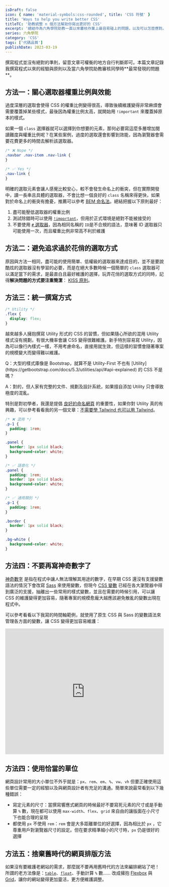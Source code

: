 ```yaml
---
isDraft: false
icon: { name: 'material-symbols:css-rounded', title: 'CSS 符號' }
title: 'Ways to help you write better CSS'
titleTC: '助教統整 n 個方法幫助你寫出更好的 CSS'
excerpt: '總結作為六角學院助教一直以來審核作業上最容易碰上的問題，以及可以怎麼應對。了解整篇文章將可以迴避掉很多同學最常踩的坑！撰寫程式並沒有絕對的準則，留意文章可權衡的地方自行判斷即可。本篇文章記錄我撰寫程式以來的經驗與原則以及當六角學院助教審核同學時最常發現的問題。'
series: 六角學院
category: 'CSS'
tags: ['代碼品質']
publishDate: 2023-03-19
---
```


<Info type="warning">
  撰寫程式並沒有絕對的準則，留意文章可權衡的地方自行判斷即可。本篇文章記錄我撰寫程式以來的經驗與原則以及當六角學院助教審核同學時**最常發現的問題**。
</Info>

## 方法一：關心選取器權重比例與效能

過度深層的選取會使得 CSS 的權重比例變得很高，導致後續維護變得非常麻煩會需要覆蓋掉某些樣式，最後因為權重比例太高，就開始用 `!important` 來覆蓋掉原本的樣式。

如果一個 `class` 選擇器就可以選擇到你想要的元素，那何必要寫這麼多層增加閱讀難度與權重比例呢？在某些案例，過度的選取還會影響到效能，因為瀏覽器會需要花費更多的時間去解析該選取器。

```css
/* ❌ Nope */
.navbar .nav-item .nav-link {
}

/* ✅ Yes */
.nav-link {
}
```

明確的選取元素會讓人感覺比較安心，較不會發生命名上的衝突，但在實際開發中，讀一長串且具體的選取器，不會比想一個良好的 `class` 名稱來得更快，如果對於命名上的衝突有擔憂，推薦可以參考 [BEM 命名法](/post/write-cleaner-css-with-bem/)。總結把握以下原則最好：

1. 盡可能壓低選取器的權重比例
2. 測試除錯時可以使用 [`!important`](https://developer.mozilla.org/en-US/docs/Web/CSS/important)，但用於正式環境是絕對不能被接受的
3. 不要使用 [`#` 選取器](https://developer.mozilla.org/en-US/docs/Web/CSS/ID_selectors)，因為相同名稱的 `ID`是不合規的語法，意味著 ID 選取器只可能使用一次，而且權重比例非常高不利於維護

## 方法二：避免追求過於花俏的選取方式

原因與方法一相同，盡可能的使用簡單、低權級的選取器來達成目的，並不是要說酷炫的選取器沒有學習的必要，而是在絕大多數時候一個簡單的 `class` 選取器可以滿足當下的需求，是最直白且最好維護的選擇，玩弄花俏的選取方式的同時，記得**解決問題的方式要注重簡潔**： [KISS 原則](https://zh.wikipedia.org/zh-tw/KISS%E5%8E%9F%E5%88%99)。

## 方法三：統一撰寫方式

```css
/* Utility */
.flex {
  display: flex;
}
```

越來越多人擁抱撰寫 Utility 形式的 CSS 的習慣，但如果隨心所欲的混用 Utility 樣式沒有規劃，有很大機率會讓 CSS 變得很難維護。新手特別容易寫 Utility，因為可以像行內樣式一樣，不用考慮命名，直接用就生效，但這樣的習慣會隨著專案的規模變大而變得難以維護。

<Info type="info">
Q：大型的樣式庫像是 Bootstrap，就算不是 Utility-First 不也有 [Utility](https://getbootstrap.com/docs/5.3/utilities/api/#api-explained) 的 CSS 不是嗎？

A：對的，但人家有完整的文件、規劃及設計系統，如果擅自添加 Utility 只會導致極度的混亂。

</Info>

特別是對初學者，我還是提倡 [良好的命名網頁](/post/ways-to-help-you-write-better-code/#%E6%96%B9%E6%B3%95%E4%B8%80%E8%89%AF%E5%A5%BD%E7%9A%84%E5%91%BD%E5%90%8D) 的重要性，如果你對 Utility 真的有興趣，可以參考看看我的另一個文章：[不需要學 Tailwind 也可以用 Tailwind](/post/use-tailwind-without-learning-it/)。

```css
/* ❌ 混用 */
.p-1 {
  padding: 1rem;
}

.panel {
  border: 1px solid black;
  background-color: white;
}

/* ✅ 語意化 */
.panel {
  padding: 1rem;
  border: 1px solid black;
  background-color: white;
}

/* ✅ 通用類別 */
.p-1 {
  padding: 1rem;
}

.border {
  border: 1px solid black;
}

.bg-white {
  background-color: white;
}
```

## 方法四：不要再寫神奇數字了

[神奇數字](/post/ways-to-help-you-write-better-code/#%E9%81%BF%E5%85%8D%E7%A5%9E%E5%A5%87%E6%95%B8%E5%AD%97) 是指在程式中讓人無法理解其用途的數字，在早期 CSS 還沒有支援變數語法的情況下會改寫 [Sass](https://sass-lang.com/) 來使用變數，但現今 [CSS 變數](https://developer.mozilla.org/zh-CN/docs/Web/CSS/Using_CSS_custom_properties) 已經在各大瀏覽器中得到廣泛的支援，抽離出一些常用的樣式變數，並且在需要的時候引用，可以讓 CSS 的維護變得更加容易，隨著專案的規模愈龐大越應該避免散亂的變數出現在程式中。

可以參考看看以下我寫的時間軸範例，就使用了原生 CSS 與 Sass 的變數語法來管理各方面的變數，讓 CSS 變得更加容易維護：

<iframe
  height="400"
  style="width: 100%;"
  scrolling="no"
  title="Responsive Timeline"
  src="https://codepen.io/riecball/embed/preview/ExoEMvq?default-tab=result&editable=true"
  frameborder="no"
  loading="lazy"
  allowtransparency="true"
  allowfullscreen="true"
>
  See the Pen <a href="https://codepen.io/riecball/pen/ExoEMvq">Responsive Timeline</a> by Riceball (
  <a href="https://codepen.io/riecball">@riecball</a>) on <a href="https://codepen.io">CodePen</a>.
</iframe>

## 方法四：使用恰當的單位

網頁設計常用的大小單位不外乎就是：`px`、`rem`、`em`、`%`、`vw`、`vh` 但要正確使用這些單位需要一定的經驗以及與網頁設計者有充足的溝通。簡單來說最常看到以下幾種錯誤：

- 寫定元素的尺寸：當撰寫響應式網頁的時候最好不要寫死元素的尺寸或是手動算 `%` 數，現在都可以使用 `max-width`、`flex`、`grid` 來自由的讓版面在小尺寸下也能合理的呈現
- 都使用 `px` 不使用 `rem`：`rem` 會是大多距離單位的好選擇，因為相比於 `px` ，它尊重用戶對瀏覽器尺寸的設定。但在要求精準細小的尺寸時，`px` 仍是很好的選擇

## 方法五：捨棄舊時代的網頁排版方法

如果沒有要維護老網站的需求，那麼就不要再用舊時代的方法來編排網站了吧！ 所謂的老方法像是：[`table`](https://developer.mozilla.org/zh-TW/docs/Web/HTML/Element/table)、[`float`](https://developer.mozilla.org/zh-CN/docs/Web/CSS/float)、手動計算 `%` 數…… 改成擁抱 [Flexbox](https://developer.mozilla.org/zh-TW/docs/Web/CSS/CSS_Flexible_Box_Layout/Basic_Concepts_of_Flexbox) 與 [Grid](https://developer.mozilla.org/zh-CN/docs/Learn/CSS/CSS_layout/Grids)，讓你的網站變得更加靈活，更方便維護調整。
